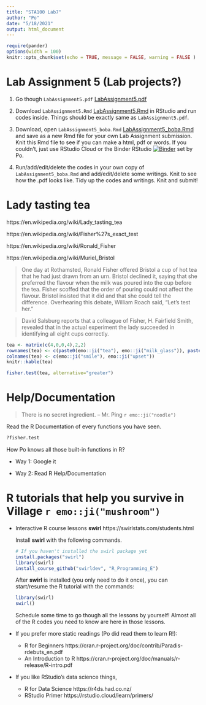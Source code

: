 ```yaml
---
title: "STA100 Lab7"
author: "Po"
date: "5/18/2021"
output: html_document
---
```


```r
require(pander)
options(width = 100)
knitr::opts_chunk$set(echo = TRUE, message = FALSE, warning = FALSE )
```

# Lab Assignment 5 (Lab projects?)

1. Go though `LabAssignment5.pdf` [LabAssignment5.pdf](LabAssignment5.pdf)

2. Download `LabAssignment5.Rmd` [LabAssignment5.Rmd](LabAssignment5.Rmd) in RStudio and run codes inside. Things should be exactly same as `LabAssignment5.pdf`.

3. Download, open `LabAssignment5_boba.Rmd` [LabAssignment5_boba.Rmd](LabAssignment5_rev.Rmd) and save as a new Rmd file for your own Lab Assignment submission. Knit this Rmd file to see if you can make a html, pdf or words. If you couldn't, just use RStudio Cloud or the Binder RStudio [![Binder](http://mybinder.org/badge_logo.svg)](http://mybinder.org/v2/gh/ucdavis-sta-100-spring-2021/polabs/main?urlpath=rstudio) set by Po.

4. Run/add/edit/delete the codes in your own copy of `LabAssignment5_boba.Rmd` and add/edit/delete some writings. Knit to see how the .pdf looks like. Tidy up the codes and writings. Knit and submit!

# Lady tasting tea

https://en.wikipedia.org/wiki/Lady_tasting_tea

https://en.wikipedia.org/wiki/Fisher%27s_exact_test

https://en.wikipedia.org/wiki/Ronald_Fisher

https://en.wikipedia.org/wiki/Muriel_Bristol

> One day at Rothamsted, Ronald Fisher offered Bristol a cup of hot tea that he had just drawn from an urn. Bristol declined it, saying that she preferred the flavour when the milk was poured into the cup before the tea. Fisher scoffed that the order of pouring could not affect the flavour. Bristol insisted that it did and that she could tell the difference. Overhearing this debate, William Roach said, "Let's test her."

> David Salsburg reports that a colleague of Fisher, H. Fairfield Smith, revealed that in the actual experiment the lady succeeded in identifying all eight cups correctly.


```r
tea <- matrix(c(4,0,0,4),2,2)
rownames(tea) <- c(paste0(emo::ji("tea"), emo::ji("milk_glass")), paste0(emo::ji("milk_glass"), emo::ji("tea")))
colnames(tea) <- c(emo::ji("smile"), emo::ji("upset"))
knitr::kable(tea)
```

```r
fisher.test(tea, alternative="greater")
```

# Help/Documentation

> There is no secret ingredient. 
> -- Mr. Ping `r emo::ji("noodle")`

Read the R Documentation of every functions you have seen.
```r
?fisher.test
```

How Po knows all those built-in functions in R?

- Way 1: Google it

- Way 2: Read R Help/Documentation

# R tutorials that help you survive in Village `r emo::ji("mushroom")`

- Interactive R course lessons **swirl** https://swirlstats.com/students.html

  Install **swirl** with the following commands.
  ```r
  # If you haven't installed the swirl package yet
  install.packages("swirl")
  library(swirl)
  install_course_github("swirldev", "R_Programming_E")
  ```

  After **swirl** is installed (you only need to do it once), you can start/resume the R tutorial with the commands:
  ```r
  library(swirl)
  swirl()
  ```
  Schedule some time to go though all the lessons by yourself! Almost all of the R codes you need to know are here in those lessons.

- If you prefer more static readings (Po did read them to learn R!):
  - R for Beginners https://cran.r-project.org/doc/contrib/Paradis-rdebuts_en.pdf
  - An Introduction to R https://cran.r-project.org/doc/manuals/r-release/R-intro.pdf

- If you like RStudio's data science things,
  - R for Data Science https://r4ds.had.co.nz/
  - RStudio Primer https://rstudio.cloud/learn/primers/

